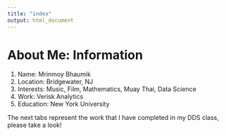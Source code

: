```yaml
---
title: "index"
output: html_document
---
```


# About Me: Information
1. Name: Mrinmoy Bhaumik
2. Location: Bridgewater, NJ
3. Interests: Music, Film, Mathematics, Muay Thai, Data Science
4. Work: Verisk Analytics
5. Education: New York University

The next tabs represent the work that I have completed in my DDS class, please take a look!